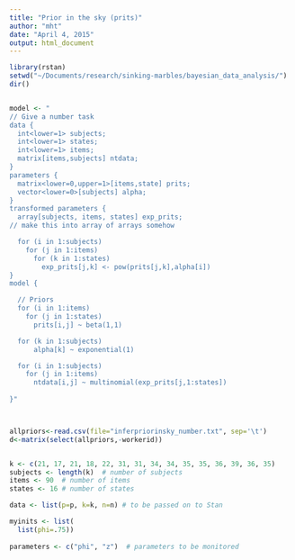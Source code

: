 ```yaml
---
title: "Prior in the sky (prits)"
author: "mht"
date: "April 4, 2015"
output: html_document
---
```


```r
library(rstan)
setwd("~/Documents/research/sinking-marbles/bayesian_data_analysis/")
dir()


model <- "
// Give a number task
data { 
  int<lower=1> subjects;
  int<lower=1> states;
  int<lower=1> items;
  matrix[items,subjects] ntdata;
}
parameters {
  matrix<lower=0,upper=1>[items,state] prits; 
  vector<lower=0>[subjects] alpha;
}
transformed parameters {
  array[subjects, items, states] exp_prits;
// make this into array of arrays somehow

  for (i in 1:subjects)
    for (j in 1:items)
      for (k in 1:states)
        exp_prits[j,k] <- pow(prits[j,k],alpha[i])
}
model {

  // Priors
  for (i in 1:items)
    for (j in 1:states)
      prits[i,j] ~ beta(1,1)

  for (k in 1:subjects)
      alpha[k] ~ exponential(1)

  for (i in 1:subjects)
    for (j in 1:items)
      ntdata[i,j] ~ multinomial(exp_prits[j,1:states])
  
}"



allpriors<-read.csv(file="inferpriorinsky_number.txt", sep='\t')
d<-matrix(select(allpriors,-workerid))


k <- c(21, 17, 21, 18, 22, 31, 31, 34, 34, 35, 35, 36, 39, 36, 35)
subjects <- length(k)  # number of subjects
items <- 90  # number of items
states <- 16 # number of states

data <- list(p=p, k=k, n=n) # to be passed on to Stan

myinits <- list(
  list(phi=.75))
  
parameters <- c("phi", "z")  # parameters to be monitored
```







